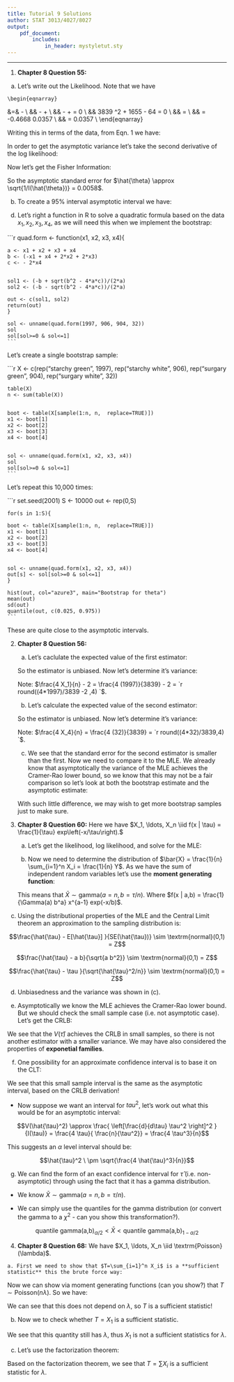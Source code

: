 ```yaml
---
title: Tutorial 9 Solutions  
author: STAT 3013/4027/8027
output:
    pdf_document:
        includes:
            in_header: mystyletut.sty
---
```


---
\Large

1. **Chapter 8 Question 55:**

  a.  Let's write out the Likelihood. Note that we have
  
  \begin{eqnarray*}
  L(\theta) &=& \frac{n!}{x_1! \ x_2! \ x_3! \ x_4!} \ p_1^{x_1} \ p_2^{x_2} \ p_3^{x_3} \ p_4^{x_4} \\
            &\propto&  p_1^{x_1} \ p_2^{x_2} \ p_3^{x_3} \ p_4^{x_4} \\
            &&= [0.25(2+\theta)]^{1997} \ [0.25(1-\theta)]^{906} \  [0.25(1-\theta)]^{904} \ [0.25\theta]^{32} \\
  \end{eqnarray*}          
  
  \begin{eqnarray*}
  \ell(\theta) &=& 1997 \log[0.25(2+\theta)] + 906 \log[0.25(1-\theta)] \\
  && + 904 \log[0.25(1-\theta)] + 32 \log[0.25\theta] \\
  \end{eqnarray*} 
  
    \begin{eqnarray}
  \frac{d\ell(\theta)}{d \theta} &=& \frac{1997 \times 0.25}{0.25(2+\theta)} - \frac{906 \times 0.25}{0.25(1-\theta)}  \nonumber\\ 
  && - \frac{904 \times 0.25}{0.25(1-\theta)} + \frac{32 \times 0.25}{0.25\theta} \nonumber \\ 
  &\Rightarrow& \frac{1997}{(2+\theta)} - \frac{906+904}{(1-\theta)} + \frac{32}{\theta} = 0 \\
  &\Rightarrow& 3839 \theta^2 + 1655 \theta - 64 = 0 \nonumber \\ 
  &\Rightarrow&  \dot{\theta} = \frac{- 1655 \pm \sqrt{1655^2 -4 (3839)(-64)}}{2(3839)} \nonumber \\ 
  &\Rightarrow& \dot{\theta} = -0.4668 \textrm{ or } 0.0357 \nonumber \\
  &\Rightarrow& \hat{\theta} =  0.0357 \nonumber \\  \nonumber
  \end{eqnarray} 
  
  
  Writing this in terms of the data, from Eqn. 1 we have:
  
  \begin{eqnarray*}
  && \frac{x_1}{(2+\theta)} - \frac{x_2+x_3}{(1-\theta)} + \frac{x_4}{\theta} = 0\\
  && \frac{x_1}{(2+\theta)}  + \frac{x_4}{\theta} =  \frac{x_2+x_3}{(1-\theta)} \\
  && (x_1+x_2+x_3+x_4) \theta^2 + (x_4 + 2 x_2 + 2x_3 - x_1) \theta - 2 x_4 = 0 \\
  && a \theta^2 + b \theta + (-c) = 0 \\
  && \dot{\theta} = \frac{- b \pm \sqrt{b^2 - 4 (a)(-c)}}{2(a)}\\
  \end{eqnarray*}
  
  
  In order to get the asymptotic variance let's take the second derivative of the log likelihood:
  
  \begin{eqnarray*}
  \frac{d^2\ell(\theta)}{d \theta^2} &=& -\frac{x_1}{(2+\theta)^2} - \frac{x_2+x_3}{(1-\theta)^2} - \frac{x_4}{\theta^2}
  \end{eqnarray*}
  
  Now let's get the Fisher Information:
  
  \begin{eqnarray*}
  I(\theta) &=& - E\left[ \frac{d^2\ell(\theta)}{d \theta^2} \right] \\
  &=& - E\left[ -\frac{x_1}{(2+\theta)^2} - \frac{x_2+x_3}{(1-\theta)^2} - \frac{x_4}{\theta^2} \right] \\
  &=&  \frac{E[x_1]}{(2+\theta)^2} + \frac{E[x_2]+E[x_3]}{(1-\theta)^2} + \frac{E[x_4]}{\theta^2} \\
  &=& \frac{n p_1}{(2+\theta)^2} + \frac{n p_2 + n p_3}{(1-\theta)^2} + \frac{n p_4}{\theta^2} \\
  &=& \frac{n [0.25(2+\theta)]}{(2+\theta)^2} + \frac{n [0.25(1-\theta)] + n [0.25(1-\theta)]}{(1-\theta)^2} + \frac{n [0.25\theta]}{\theta^2} \\
  &=& n 0.25 \left[ \frac{1}{(2+\theta)} + \frac{2}{(1-\theta)} + \frac{1}{\theta} \right]
  \end{eqnarray*}
  
  
  So the asymptotic standard error for $\hat{\theta} \approx \sqrt{1/I(\hat{\theta})} = 0.0058$.
  
  
  b. To create a 95\% interval asymptotic interval we have:
  
  \begin{eqnarray*}
  \hat{\theta} - z_{1-\alpha/2} \sqrt{I({\hat{\theta})^{-1}}} &,& \hat{\theta} + z_{1-\alpha/2} \sqrt{I({\hat{\theta})^{-1}}} \\
  0.0369 - 1.96 (0.0058)  &,&  0.0369 + 1.96 (0.0058) \\
  `r round( 0.0369 - 1.96*(0.0058),4)`   &,& `r round(0.0369 + 1.96*(0.0058),4) ` \\
  \end{eqnarray*}
  
  
  
  
  d.  Let's right a function in R to solve a quadratic formula based on the data $x_1, x_2, x_3, x_4$, as we will need this when we implement the bootstrap:
  
```r
    quad.form <- function(x1, x2, x3, x4){
  
    a <- x1 + x2 + x3 + x4
    b <- (-x1 + x4 + 2*x2 + 2*x3)
    c <- - 2*x4
      
      
    sol1 <- (-b + sqrt(b^2 - 4*a*c))/(2*a)
    sol2 <- (-b - sqrt(b^2 - 4*a*c))/(2*a)
  
    out <- c(sol1, sol2)
    return(out)
    }
    
    sol <- unname(quad.form(1997, 906, 904, 32))
    sol
    sol[sol>=0 & sol<=1]
    ```
  
  Let's create a single bootstrap sample:
  
```r
    X <- c(rep("starchy green", 1997), rep("starchy white", 906), 
           rep("surgary green", 904), rep("surgary white", 32))
    
    table(X)       
    n <- sum(table(X))
      
      
    boot <- table(X[sample(1:n, n,  replace=TRUE)])      
    x1 <- boot[1]
    x2 <- boot[2]
    x3 <- boot[3]
    x4 <- boot[4]
  
    
    sol <- unname(quad.form(x1, x2, x3, x4))
    sol
    sol[sol>=0 & sol<=1]
    ```
  
  Let's repeat this 10,000 times:
  
```r
    set.seed(2001)
    S <- 10000
    out <- rep(0,S)
    
    
    for(s in 1:S){
      
    boot <- table(X[sample(1:n, n,  replace=TRUE)])      
    x1 <- boot[1]
    x2 <- boot[2]
    x3 <- boot[3]
    x4 <- boot[4]
  
    
    sol <- unname(quad.form(x1, x2, x3, x4))
    out[s] <- sol[sol>=0 & sol<=1]
    }
    
    hist(out, col="azure3", main="Bootstrap for theta")
    mean(out)
    sd(out)
    quantile(out, c(0.025, 0.975))
    ```
  
  These are quite close to the asymptotic intervals.    
  
  
2. **Chapter 8 Question 56:**

    a.  Let's caclulate the expected value of the first estimator:
    
    \begin{eqnarray*}
    E\left[ \tilde{\theta}_1 \right] = E\left[ \frac{4 X_1}{n} - 2 \right] &=& \frac{4 E[X_1]}{n} - 2 \\
    &=& \frac{4 n [0.25 (2 + \theta)]}{n} - 2 \\
    &=& 2 + \theta -2 = \theta
    \end{eqnarray*}
    
    So the estimator is unbiased.  Now let's determine it's variance:
    
    \begin{eqnarray*}
    V\left[ \frac{4 X_1}{n} - 2 \right] &=& \frac{4^2 V[X_1]}{n^2}  \\
    &=& \frac{4^2}{n^2} n p_1 (1-p_1) \\
    &=& \frac{16}{n}  [0.25 (2 + \theta)] (1-[0.25 (2 + \theta)]) \\
    &\Rightarrow& SE( \tilde{\theta}_1) = \sqrt{\frac{16}{n}  [0.25 (2 + \tilde{\theta}_1)] (1-[0.25 (2 + \tilde{\theta}_1)])} \\
    && = \sqrt{\frac{16}{3839}  [0.25 (2 + 0.0808)] (1-[0.25 (2 + 0.0808)])} \\
    && = `r round(sqrt( (16/3839)*(0.25*(2 + 0.0808))*(1-(0.25*(2 + 0.0808)))),4)`
    \end{eqnarray*}
    
    Note: $\frac{4 X_1}{n} - 2 = \frac{4 (1997)}{3839} - 2 = `r round((4*1997)/3839 -2 ,4) `$. 
    
    b.  Let's calculate the expected value of the second estimator:
    
    \begin{eqnarray*}
    E\left[ \tilde{\theta}_2 \right] = E\left[ \frac{4 X_4}{n} \right] &=& \frac{4 E[X_4]}{n} \\
    &=& \frac{4 n [0.25 \theta]}{n} \\
    &=& \theta
    \end{eqnarray*}
    
    So the estimator is unbiased.  Now let's determine it's variance:
    
    \begin{eqnarray*}
    V\left[ \frac{4 X_4}{n} \right] &=& \frac{4^2 V[X_4]}{n^2}  \\
    &=& \frac{4^2}{n^2} n p_4 (1-p_4) \\
    &=& \frac{16}{n}  (0.25\theta) (1- 0.25\theta) \\
    &\Rightarrow& SE( \tilde{\theta}_2) = \sqrt{\frac{16}{n}  (0.25 \tilde{\theta}_2) (1-0.25 \tilde{\theta}_2) } \\
    && = \sqrt{\frac{16}{3839}  [0.25 (0.0333)] (1-[0.25 (0.0333)])} \\
    && = `r round(sqrt( (16/3839)*(0.25*(0.0333))*(1-(0.25*(0.0333)))),4)`
    \end{eqnarray*}
    
    Note: $\frac{4 X_4}{n} = \frac{4 (32)}{3839} = `r round((4*32)/3839,4) `$. 
    
    c. We see that the standard error for the second estimator is smaller than the first.  Now we need to compare it to the MLE.  We already know that asymptotically the variance of the MLE achieves the Cramer-Rao lower bound, so we know that this may not be a fair comparison so let's look at both the bootstrap estimate and the asymptotic estimate:
    
    \begin{small}
    $$ SE(\hat{\theta})_{asym} = 0.0058 \ \ < \ \   SE(\tilde{\theta}_2) = 0.0059 \ \ < \ \ SE(\hat{\theta})_{boot} = 0.0060 \ \ <  \ \ SE(\tilde{\theta}_1) = 0.0323.$$
    \end{small}
    
    With such little difference, we may wish to get more bootstrap samples just to make sure.
    
3. **Chapter 8 Question 60:**  Here we have $X_1, \ldots, X_n \iid f(x | \tau) = \frac{1}{\tau} exp\left(-x/\tau\right).$

    a.  Let's get the likelihood, log likelihood, and solve for the MLE:
    
    \begin{eqnarray*}
    L(\tau) &=& \prod_{i=1}^n \frac{1}{\tau} exp \left(-x_1/\tau \right) \\
    &=& \frac{1}{\tau^n}  exp\left(- \sum_{i=1}^n x_i/ \tau \right) \\
    \ell(\tau) &=& - n log( \tau) - \sum_{i=1}^n x_i/ \tau \\
    \ell'(\tau) &=& -\frac{n}{\tau} +  \sum_{i=1}^n x_i/ \tau^2 = 0 \\
    &\Rightarrow& \hat{\tau} = \bar{X}
    \end{eqnarray*}
    
    b.  Now we need to determine the distribution of $\bar{X} = \frac{1}{n} \sum_{i=1}^n X_i = \frac{1}{n} Y$.  As we have the sum of independent random variables let's use the **moment generating function**:
    
    \begin{eqnarray*}
    M_{Y}(t) &=& \left( \frac{1}{1 - \tau t} \right)^n \\
    M_{\frac{1}{n}Y}(t) =  M_{Y}\left( \frac{t}{n} \right) &=&  \left( \frac{1}{1 - \frac{\tau t}{n}} \right)^n
    \end{eqnarray*}
    
    This means that $\bar{X} \sim \textrm{gamma}(a=n, b=\tau/n)$.  Where $f(x | a,b) = \frac{1}{\Gamma(a) b^a} x^{a-1} exp(-x/b)$.
    
  c. Using the distributional properties of the MLE and the Central Limit theorem an approximation to the sampling distribution is:
  
  
  $$\frac{\hat{\tau} - E[\hat{\tau}] }{SE(\hat{\tau})} \sim \textrm{normal}(0,1) = Z$$
  
  $$\frac{\hat{\tau} - a b}{\sqrt{a b^2}} \sim \textrm{normal}(0,1) = Z$$
  
  
  $$\frac{\hat{\tau} - \tau }{\sqrt{\hat{\tau}^2/n}} \sim \textrm{normal}(0,1) = Z$$

  d. Unbiasedness and the variance was shown in (c).
  
  e. Asymptotically we know the MLE achieves the Cramer-Rao lower bound.  But we should check the small sample case (i.e. not asymptotic case).  Let's get the CRLB:
  
  \begin{eqnarray*}
  I(\tau) &=& -E\left[\ell''(\tau) \right] \\
  &=&  -E\left[ \frac{n}{\tau^2} - \frac{2n \bar{X}}{\tau^3} \right] \\
  &=& \frac{2n E[\bar{X}]}{\tau^3} - \frac{n}{\tau^2} \\
  &=& \frac{2n \tau}{\tau^3} - \frac{n}{\tau^2} \\
  &=& \frac{2n}{\tau^2} - \frac{n}{\tau^2} \\
  &=& n/\tau^2 \\
  &\Rightarrow& \textrm{CRLB} = I(\tau)^{-1} = \tau^2/n  \\
  \end{eqnarray*}
  
  
  We see that the $V(\hat{\tau})$ achieves the CRLB in small samples, so there is not another estimator with a smaller variance.  We may have also considered the properties of **exponetial families**.
  
  
  
  f. One possibility for an approximate confidence interval is to base it on the CLT:     
    
  \begin{eqnarray*}
  \hat{\tau} - z_{1-\alpha/2} SE(\hat{\tau}) &,& \hat{\tau} + z_{1-\alpha/2} SE(\hat{\tau}) \\
  \hat{\tau} - z_{1-\alpha/2} \sqrt{ab^2} &,& \hat{\tau} + z_{1-\alpha/2} \sqrt{ab^2} \\
  \hat{\tau} - z_{1-\alpha/2} \sqrt{n (\frac{\hat{\tau}}{n})^2} &,& \hat{\tau} + z_{1-\alpha/2} \sqrt{n (\frac{\hat{\tau}}{n})^2} \\
  \hat{\tau} - z_{1-\alpha/2} \sqrt{\frac{\hat{\tau}^2}{n}} &,& \hat{\tau} + z_{1-\alpha/2} \sqrt{\frac{\hat{\tau}^2}{n}} \\
  \bar{X} - z_{1-\alpha/2} \sqrt{\frac{\bar{X}^2}{n}} &,& \bar{X} + z_{1-\alpha/2} \sqrt{\frac{\bar{X}^2}{n}} \\
  \end{eqnarray*}
    
    
  We see that this small sample interval is the same as the asymptotic interval, based on the CRLB derivation!
  
  * Now suppose we want an interval for $tau^2$, let's work out what this would be for an asymptotic interval:
  
  $$V(\hat{\tau}^2) \approx \frac{  \left[\frac{d}{d\tau} \tau^2 \right]^2 }{I(\tau)} = \frac{4 \tau}{ \frac{n}{\tau^2}} = \frac{4 \tau^3}{n}$$ 
  
  
  This suggests an $\alpha$ level interval should be:
  
  $$\hat{\tau}^2 \ \pm \sqrt{\frac{4 \hat{\tau}^3}{n}}$$
  
  
  g. We can find the form of an exact confidence interval for $\hat{\tau}$ (i.e. non-asymptotic) through using the fact that it has a gamma distribution.
  
  * We know $\bar{X} \sim \textrm{gamma}(a=n, b=\tau/n)$.
  
  * We can simply use the quantiles for the gamma distribution (or convert the gamma to a $\chi^2$ - can you show this transformation?).  
  
  $$\textrm{quantile gamma(a,b)}_{\alpha/2} < \bar{X} < \textrm{quantile gamma(a,b)}_{1-\alpha/2}$$
  
  4. **Chapter 8 Question 68:**  We have $X_1, \ldots, X_n \iid \textrm{Poisson}(\lambda)$.
  
    a. First we need to show that $T=\sum_{i=1}^n X_i$ is a **sufficient statistic** this the brute force way:    
    
    
  \begin{eqnarray*}
  P(X_1, \ldots, X_n \big \vert T = t) &=& \frac{P(X_1, \ldots, X_n \ \cap \ T = t) }{P(T=t)} \\
  &=& \left\{\begin{array}{cc} \frac{P(X_1, \ldots, X_n) }{P(T=t)} & \textrm{if } \sum_{i=1}^n X_i = t \\ 0 & \textrm{ otherwise } \end{array}  \right.
  \end{eqnarray*}
  
  Now we can show via moment generating functions (can you show?) that $T \sim \textrm{Poisson} (n\lambda)$.  So we have:
  
  \begin{eqnarray*}
  P(X_1, \ldots, X_n \big \vert T = t) &=& \frac{P(X_1, \ldots, X_n) }{P(T=t)} \\
  &=& \frac{ \frac{exp(-n \lambda) \lambda^{\sum x_i}}{\prod x_i!}}{   \frac{exp(-n \lambda) (n\lambda)^{t}}{t!}     } \\
  &=& \frac{t!}{n^t \prod x_i!}
  \end{eqnarray*}
  
  We can see that this does not depend on $\lambda$, so $T$ is a sufficient statistic!
  
  b. Now we to check whether $T=X_1$ is a sufficient statistic.
  
  
   \begin{eqnarray*}
  P(X_1, \ldots, X_n \big \vert T = t) &=& \frac{P(X_1, \ldots, X_n \ \cap \ T = t) }{P(T=t)} \\
  &=& \frac{P(X_1, \ldots, X_n \ \cap \ X_1 = t) }{P(X_1=t)} \\
  &=& \frac{P(X_1=t) P(X_2=x_2) \times  P(X_n = x_n)}{P(X_1=t)} \ \  \textrm{ this is 0 if $X_1 \not=t$}  \\
  &=& \frac{P(X_2=x_2) \times  P(X_n = x_n)}{1} = \frac{exp(- (n-1) \lambda) \lambda^{\sum_{i=2}^n x_i}}{\prod_{i=2}^n x_i!}
  \end{eqnarray*}
  
  We see that this quantity still has $\lambda$, thus $X_1$ is not a sufficient statistics for $\lambda$.
  
  c. Let's use the factorization theorem:
  
  \begin{eqnarray*}
  f(X_1, \ldots, X_n) &=& \frac{exp(-n \lambda) \lambda^{\sum x_i}}{\prod x_i!} \\ 
  &=& \left[exp(-n \lambda) \lambda^{\sum x_i}\right] \left[\frac{1}{\prod x_i!} \right] \\
  &=& \left[exp(-n \lambda) \lambda^{t}\right] \left[\frac{1}{\prod x_i!} \right] \\
  &=& g[T(\bs{s}) | \theta] \  h(\bs{x})
  \end{eqnarray*}
  
  
  Based on the factorization theorem, we see that $T= \sum X_i$ is a sufficient statistic for $\lambda$.
  